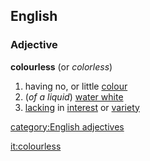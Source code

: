 ==English==
===Adjective===
'''colourless'''  (or ''colorless'')
#having no, or little [[colour]]
#(''of a liquid'') [[water white]]
#[[lacking]] in [[interest]] or [[variety]]
[[category:English adjectives]]

[[it:colourless]]